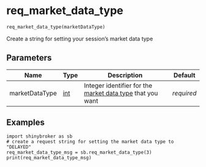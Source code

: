 # req_market_data_type { #shinybroker.req_market_data_type }

```python
req_market_data_type(marketDataType)
```

Create a string for setting your session's market data type

## Parameters {.doc-section .doc-section-parameters}

| Name           | Type         | Description                                                                                                                                         | Default    |
|----------------|--------------|-----------------------------------------------------------------------------------------------------------------------------------------------------|------------|
| marketDataType | [int](`int`) | Integer identifier for the [market data type]( https://www.interactivebrokers.com/campus/ibkr-api-page/twsapi-doc/#md-type-behavior ) that you want | _required_ |

## Examples {.doc-section .doc-section-examples}

```
import shinybroker as sb
# create a request string for setting the market data type to "DELAYED"
req_market_data_type_msg = sb.req_market_data_type(3)
print(req_market_data_type_msg)
```